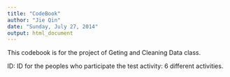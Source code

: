 ```yaml
---
title: "CodeBook"
author: "Jie Qin"
date: "Sunday, July 27, 2014"
output: html_document
---
```


This codebook is for the project of Geting and Cleaning Data class.

ID: ID for the peoples who participate the test
activity: 6 different activities.